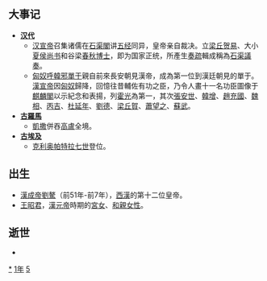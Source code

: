 {{yearTOC|-51|西汉'''[[甘露_(汉宣帝)|甘露]]三年'''}}

== 大事记 ==
* '''[[汉代|汉代]]'''
**[[汉宣帝|汉宣帝]]召集诸儒在[[石渠閣|石渠閣]]讲[[五经|五经]]同异，皇帝亲自裁决。立[[梁丘贺|梁丘贺]][[易经|易]]、大小[[夏侯|夏侯]][[尚书_(官职)|尚书]]和谷梁[[春秋|春秋]][[博士|博士]]，即为国家正统，所產生[[奏疏|奏疏]]輯成稱為[[石渠議奏|石渠議奏]]。
**[[匈奴|匈奴]][[呼韓邪單于|呼韓邪單于]]親自前來長安朝見漢帝，成為第一位到漢廷朝見的單于。[[漢宣帝|漢宣帝]]因[[匈奴|匈奴]]歸降，回憶往昔輔佐有功之臣，乃令人畫十一名功臣圖像于[[麒麟閣十一功臣|麒麟閣]]以示紀念和表揚，列[[霍光|霍光]]為第一，其次[[張安世|張安世]]、[[韓增|韓增]]、[[趙充國|趙充國]]、[[魏相_(漢朝)|魏相]]、[[丙吉|丙吉]]、[[杜延年|杜延年]]、[[劉德_(陽城侯)|劉德]]、[[梁丘賀|梁丘賀]]、[[蕭望之|蕭望之]]、[[蘇武|蘇武]]。
* '''[[古羅馬|古羅馬]]'''
**[[凱撒|凱撒]]併吞[[高盧|高盧]]全境。
* '''[[古埃及|古埃及]]'''
**[[克利奥帕特拉七世|克利奥帕特拉七世]]登位。

== 出生 ==
*[[漢成帝|漢成帝]][[劉驁|劉驁]]（前51年-前7年），[[西漢|西漢]]的第十二位皇帝。
*[[王昭君|王昭君]]，[[漢元帝|漢元帝]]時期的[[宮女|宮女]]、[[中國和親女性列表|和親女性]]。

== 逝世 ==
{{Wikisource year mention}}
*

[[Category:前51年|*]]
[[Category:前50年代|1年]]
[[Category:前1世纪各年|5]]